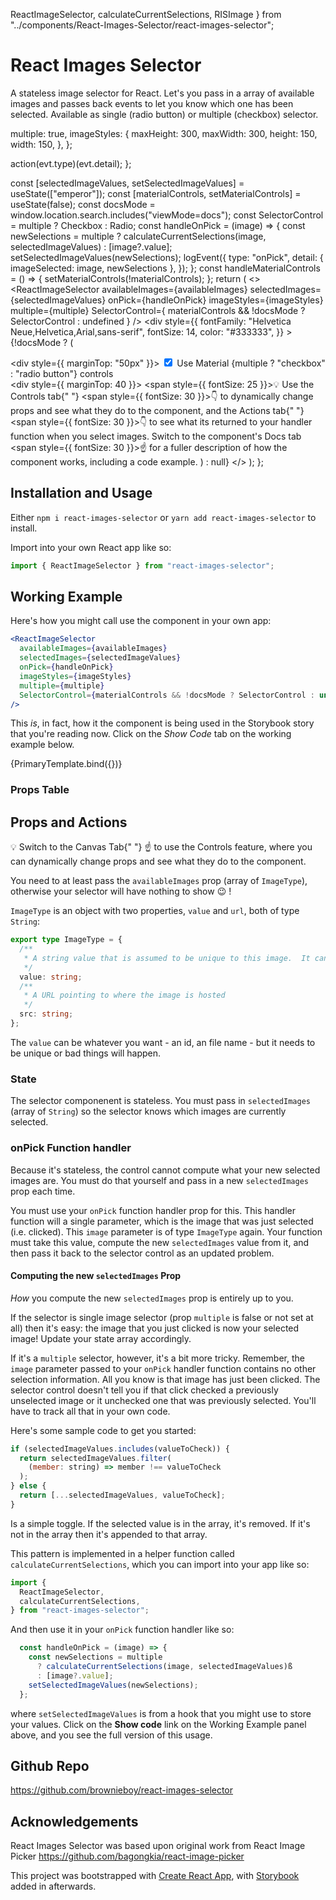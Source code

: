   ReactImageSelector,
  calculateCurrentSelections,
  RISImage
} from "../components/React-Images-Selector/react-images-selector";


<Meta title="React Images Selector" component={ReactImageSelector} />

# React Images Selector

A stateless image selector for React. Let's you pass in a array of available images and passes back events to let you know which one has been selected. Available as single (radio button) or multiple (checkbox) selector.

  multiple: true,
  imageStyles: {
    maxHeight: 300,
    maxWidth: 300,
    height: 150,
    width: 150,
  },
};

  action(evt.type)(evt.detail);
};

  const [selectedImageValues, setSelectedImageValues] = useState(["emperor"]);
  const [materialControls, setMaterialControls] = useState(false);
  const docsMode = window.location.search.includes("viewMode=docs");
  const SelectorControl = multiple ? Checkbox : Radio;
  const handleOnPick = (image) => {
    const newSelections = multiple
      ? calculateCurrentSelections(image, selectedImageValues)
      : [image?.value];
    setSelectedImageValues(newSelections);
    logEvent({
      type: "onPick",
      detail: { imageSelected: image, newSelections },
    });
  };
  const handleMaterialControls = () => {
    setMaterialControls(!materialControls);
  };
  return (
    <>
      <ReactImageSelector
        availableImages={availableImages}
        selectedImages={selectedImageValues}
        onPick={handleOnPick}
        imageStyles={imageStyles}
        multiple={multiple}
        SelectorControl={
          materialControls && !docsMode ? SelectorControl : undefined
        }
      />
      <div
        style={{
          fontFamily: "Helvetica Neue,Helvetica,Arial,sans-serif",
          fontSize: 14,
          color: "#333333",
        }}
      >
        {!docsMode ? (
          <div>
            <div style={{ marginTop: "50px" }}>
              <label htmlFor="usematerial">
                <input
                  type="checkbox"
                  id="usematerial"
                  checked={materialControls}
                  onChange={handleMaterialControls}
                />
                Use Material {multiple ? "checkbox" : "radio button"} controls
              </label>
            </div>
            <div style={{ marginTop: 40 }}>
              <span style={{ fontSize: 25 }}>💡</span> Use the Controls tab{" "}
              <span style={{ fontSize: 30 }}>👇</span> to dynamically change
              props and see what they do to the component, and the Actions tab{" "}
              <span style={{ fontSize: 30 }}>👇</span> to see what its returned
              to your handler function when you select images. Switch to the
              component's Docs tab <span style={{ fontSize: 30 }}>☝</span>
              for a fuller description of how the component works, including a code
              example.
            </div>
          </div>
        ) : null}
      </div>
    </>
  );
};

## Installation and Usage

Either `npm i react-images-selector` or `yarn add react-images-selector` to install.

Import into your own React app like so:

```js
import { ReactImageSelector } from "react-images-selector";
```

## Working Example

Here's how you might call use the component in your own app:

```jsx
<ReactImageSelector
  availableImages={availableImages}
  selectedImages={selectedImageValues}
  onPick={handleOnPick}
  imageStyles={imageStyles}
  multiple={multiple}
  SelectorControl={materialControls && !docsMode ? SelectorControl : undefined}
/>
```

This _is_, in fact, how it the component is being used in the Storybook story that you're reading now. Click on the _Show Code_ tab on the working example below.

<Canvas>
  <Story name="Default" args={args}>
    {PrimaryTemplate.bind({})}
  </Story>
</Canvas>

### Props Table

<ArgsTable of={ReactImageSelector} />

## Props and Actions

<div style={{ fontSize: 14, color: "#333333" }}>
  <span style={{ fontSize: 25 }}>💡</span> Switch to the Canvas Tab{" "}
  <span style={{ fontSize: 30 }}> ☝</span> to use the Controls feature, where
  you can dynamically change props and see what they do to the component.
</div>

You need to at least pass the `availableImages` prop (array of `ImageType`), otherwise your selector will have nothing to show 😉 !

`ImageType` is an object with two properties, `value` and `url`, both of type `String`:

```ts
export type ImageType = {
  /**
   * A string value that is assumed to be unique to this image.  It can be the file name.
   */
  value: string;
  /**
   * A URL pointing to where the image is hosted
   */
  src: string;
};
```

The `value` can be whatever you want - an id, an file name - but it needs to be unique or bad things will happen.

### State

The selector componenent is stateless. You must pass in `selectedImages` (array of `String`) so the selector knows which images are currently selected.

### onPick Function handler

Because it's stateless, the control cannot compute what your new selected images are. You must do that yourself and pass in a new `selectedImages` prop each time.

You must use your `onPick` function handler prop for this. This handler function will a single parameter, which is the image that was just selected (i.e. clicked). This `image` parameter is of type `ImageType` again. Your function must take this value, compute the new `selectedImages` value from it, and then pass it back to the selector control as an updated problem.

#### Computing the new `selectedImages` Prop

_How_ you compute the new `selectedImages` prop is entirely up to you.

If the selector is single image selector (prop `multiple` is false or not set at all) then it's easy: the image that you just clicked is now your selected image! Update your state array accordingly.

If it's a `multiple` selector, however, it's a bit more tricky. Remember, the `image` parameter passed to your `onPick` handler function contains no other selection information. All you know is that image has just been clicked. The selector control doesn't tell you if that click checked a previously unselected image or it unchecked one that was previously selected. You'll have to track all that in your own code.

Here's some sample code to get you started:

```jsx title="Computing a new selectedImages prop"
if (selectedImageValues.includes(valueToCheck)) {
  return selectedImageValues.filter(
    (member: string) => member !== valueToCheck
  );
} else {
  return [...selectedImageValues, valueToCheck];
}
```

Is a simple toggle. If the selected value is in the array, it's removed. If it's not in the array then it's appended to that array.

This pattern is implemented in a helper function called `calculateCurrentSelections`, which you can import into your app like so:

```js
import {
  ReactImageSelector,
  calculateCurrentSelections,
} from "react-images-selector";
```

And then use it in your `onPick` function handler like so:

```js
  const handleOnPick = (image) => {
    const newSelections = multiple
      ? calculateCurrentSelections(image, selectedImageValues)ß
      : [image?.value];
    setSelectedImageValues(newSelections);
  };
```

where `setSelectedImageValues` is from a hook that you might use to store your values. Click on the **Show code** link on the Working Example panel above, and you see the full version of this usage.

## Github Repo

https://github.com/brownieboy/react-images-selector

## Acknowledgements

React Images Selector was based upon original work from React Image Picker https://github.com/bagongkia/react-image-picker

This project was bootstrapped with [Create React App](https://github.com/facebook/create-react-app), with [Storybook](https://storybook.js.org/) added in afterwards.
